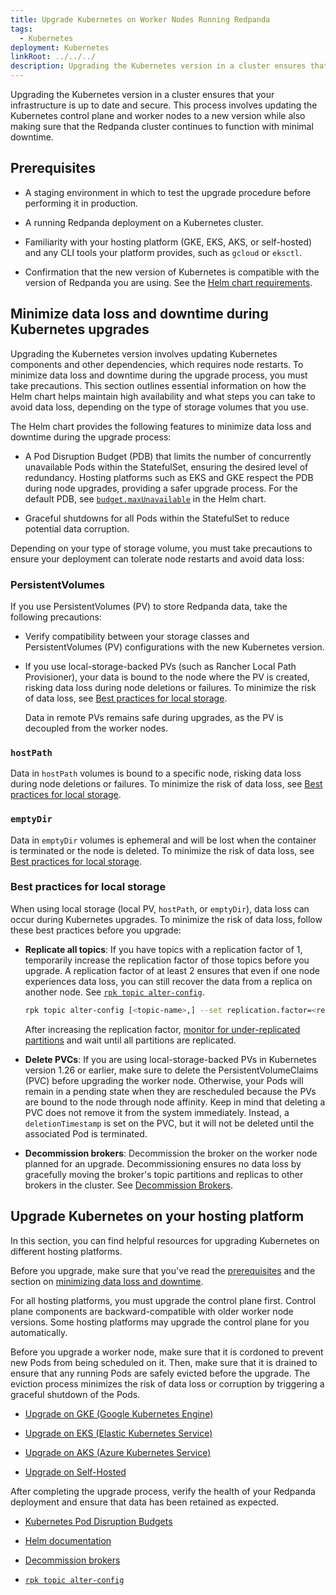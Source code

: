 ```yaml
---
title: Upgrade Kubernetes on Worker Nodes Running Redpanda
tags:
  - Kubernetes
deployment: Kubernetes
linkRoot: ../../../
description: Upgrading the Kubernetes version in a cluster ensures that your infrastructure is up to date and secure. This process involves updating the Kubernetes control plane and worker nodes to a new version while also making sure that the Redpanda cluster continues to function with minimal downtime.
---
```


<head>
    <meta name="title" content="Upgrade Kubernetes on Worker Nodes Running Redpanda | Redpanda Docs"/>
    <meta name="description" content="Upgrading the Kubernetes version in a cluster ensures that your infrastructure is up to date and secure. This process involves updating the Kubernetes control plane and worker nodes to a new version while also making sure that the Redpanda cluster continues to function with minimal downtime."/>
    <link rel="canonical" href="https://docs.redpanda.com/docs/manage/kubernetes/upgrade-kubernetes/" />
</head>


Upgrading the Kubernetes version in a cluster ensures that your infrastructure is up to date and secure. This process involves updating the Kubernetes control plane and worker nodes to a new version while also making sure that the Redpanda cluster continues to function with minimal downtime.

## Prerequisites

- A staging environment in which to test the upgrade procedure before performing it in production.

- A running Redpanda deployment on a Kubernetes cluster.

- Familiarity with your hosting platform (GKE, EKS, AKS, or self-hosted) and any CLI tools your platform provides, such as `gcloud` or `eksctl`.

- Confirmation that the new version of Kubernetes is compatible with the version of Redpanda you are using. See the [Helm chart requirements](../../../reference/redpanda-helm-spec#requirements).

## Minimize data loss and downtime during Kubernetes upgrades

Upgrading the Kubernetes version involves updating Kubernetes components and other dependencies, which requires node restarts. To minimize data loss and downtime during the upgrade process, you must take precautions. This section outlines essential information on how the Helm chart helps maintain high availability and what steps you can take to avoid data loss, depending on the type of storage volumes that you use.

The Helm chart provides the following features to minimize data loss and downtime during the upgrade process:

- A Pod Disruption Budget (PDB) that limits the number of concurrently unavailable Pods within the StatefulSet, ensuring the desired level of redundancy. Hosting platforms such as EKS and GKE respect the PDB during node upgrades, providing a safer upgrade process. For the default PDB, see [`budget.maxUnavailable`](../../../reference/redpanda-helm-spec#statefulsetbudgetmaxunavailable) in the Helm chart.

- Graceful shutdowns for all Pods within the StatefulSet to reduce potential data corruption.

Depending on your type of storage volume, you must take precautions to ensure your deployment can tolerate node restarts and avoid data loss:

### PersistentVolumes

If you use PersistentVolumes (PV) to store Redpanda data, take the following precautions:

- Verify compatibility between your storage classes and PersistentVolumes (PV) configurations with the new Kubernetes version.

- If you use local-storage-backed PVs (such as Rancher Local Path Provisioner), your data is bound to the node where the PV is created, risking data loss during node deletions or failures. To minimize the risk of data loss, see [Best practices for local storage](#best-practices-for-local-storage).

  Data in remote PVs remains safe during upgrades, as the PV is decoupled from the worker nodes.

### `hostPath`

Data in `hostPath` volumes is bound to a specific node, risking data loss during node deletions or failures. To minimize the risk of data loss, see [Best practices for local storage](#best-practices-for-local-storage).

### `emptyDir`

Data in `emptyDir` volumes is ephemeral and will be lost when the container is terminated or the node is deleted. To minimize the risk of data loss, see [Best practices for local storage](#best-practices-for-local-storage).

### Best practices for local storage

When using local storage (local PV, `hostPath`, or `emptyDir`), data loss can occur during Kubernetes upgrades. To minimize the risk of data loss, follow these best practices before you upgrade:


- **Replicate all topics**: If you have topics with a replication factor of 1, temporarily increase the replication factor of those topics before you upgrade. A replication factor of at least 2 ensures that even if one node experiences data loss, you can still recover the data from a replica on another node. See [`rpk topic alter-config`](../../../reference/rpk/rpk-topic/rpk-topic-alter-config).

  ```bash
  rpk topic alter-config [<topic-name>,] --set replication.factor=<replication-factor>
  ```

  After increasing the replication factor, [monitor for under-replicated partitions](../monitor#under-replicated-partitions) and wait until all partitions are replicated.

- **Delete PVCs**: If you are using local-storage-backed PVs in Kubernetes version 1.26 or earlier, make sure to delete the PersistentVolumeClaims (PVC) before upgrading the worker node. Otherwise, your Pods will remain in a pending state when they are rescheduled because the PVs are bound to the node through node affinity. Keep in mind that deleting a PVC does not remove it from the system immediately. Instead, a `deletionTimestamp` is set on the PVC, but it will not be deleted until the associated Pod is terminated.

- **Decommission brokers**: Decommission the broker on the worker node planned for an upgrade. Decommissioning ensures no data loss by gracefully moving the broker's topic partitions and replicas to other brokers in the cluster. See [Decommission Brokers](../decommission-brokers).

## Upgrade Kubernetes on your hosting platform

In this section, you can find helpful resources for upgrading Kubernetes on different hosting platforms.

Before you upgrade, make sure that you've read the [prerequisites](#prerequisites) and the section on [minimizing data loss and downtime](#minimize-data-loss-and-downtime-during-kubernetes-upgrades).

For all hosting platforms, you must upgrade the control plane first. Control plane components are backward-compatible with older worker node versions. Some hosting platforms may upgrade the control plane for you automatically.

Before you upgrade a worker node, make sure that it is cordoned to prevent new Pods from being scheduled on it. Then, make sure that it is drained to ensure that any running Pods are safely evicted before the upgrade. The eviction process minimizes the risk of data loss or corruption by triggering a graceful shutdown of the Pods.

- [Upgrade on GKE (Google Kubernetes Engine)](https://cloud.google.com/kubernetes-engine/docs/how-to/upgrading-a-cluster)

- [Upgrade on EKS (Elastic Kubernetes Service)](https://docs.aws.amazon.com/eks/latest/userguide/update-cluster.html)

- [Upgrade on AKS (Azure Kubernetes Service)](https://learn.microsoft.com/en-us/azure/aks/upgrade-cluster?tabs=azure-cli)

- [Upgrade on Self-Hosted](https://kubernetes.io/docs/tasks/administer-cluster/cluster-upgrade/)

After completing the upgrade process, verify the health of your Redpanda deployment and ensure that data has been retained as expected.

<SuggestedReading/>

- [Kubernetes Pod Disruption Budgets](https://kubernetes.io/docs/concepts/workloads/pods/disruptions/)

- [Helm documentation](https://helm.sh/docs/)

- [Decommission brokers](../decommission-brokers)

- [`rpk topic alter-config`](../../../reference/rpk/rpk-topic/rpk-topic-alter-config)